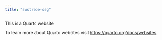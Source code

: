 ```yaml
---
title: "swstrebe-ssg"
---
```


This is a Quarto website.

To learn more about Quarto websites visit <https://quarto.org/docs/websites>.

